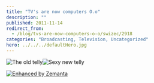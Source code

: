 ```yaml
---
title: "TV's are now computers O.o"
description: ""
published: 2011-11-14
redirect_from:
  - /blog/tvs-are-now-computers-o-o/swizec/2918
categories: "Broadcasting, Television, Uncategorized"
hero: ../../../defaultHero.jpg
---
```


![The old telly](http://swizec.com/blog/wp-content/uploads/2011/11/tumblr_lummi415Um1qekjngo1_50010.jpg "The old telly")![Sexy new telly](http://swizec.com/blog/wp-content/uploads/2011/11/tumblr_lun8x9awgB1qekjngo1_5003.jpg "Sexy new telly")**_![]()_![]()![]()**

[![Enhanced by Zemanta](http://img.zemanta.com/zemified_e.png?x-id=f32cc307-9bfd-47c8-acb1-647a6808b08b)](http://www.zemanta.com/ "Enhanced by Zemanta")
